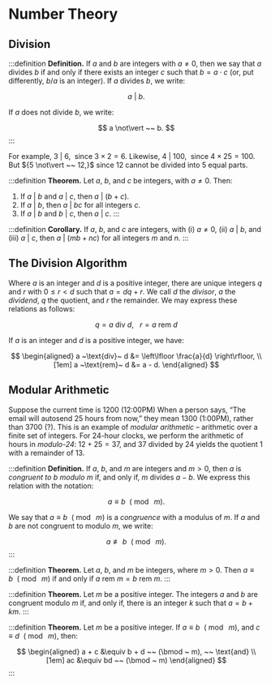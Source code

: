# Number Theory

## Division

:::definition
__Definition.__ If ${a}$ and ${b}$ are integers with ${a \neq 0,}$ then we say that ${a}$ divides ${b}$ if and only if there exists an integer ${c}$ such that ${b = a \cdot c}$ (or, put differently, ${b / a}$ is an integer). If ${a}$ divides ${b,}$ we write:

$$
	a ~ \vert ~ b.
$$

If ${a}$ does not divide ${b,}$ we write:

$$
	a \not\vert ~~ b.
$$
:::

For example, ${3 ~ \vert ~ 6,~}$ since ${3 \times 2 = 6.}$ Likewise, ${4 ~ \vert ~ 100,~}$ since ${4 \times 25 = 100.}$ But ${5 \not\vert ~~ 12,}$ since 12 cannot be divided into 5 equal parts.

:::definition
__Theorem.__ Let ${a,}$ ${b,}$ and ${c}$ be integers, with ${a \neq 0.}$ Then:

1. If ${a ~ \vert ~ b}$ and ${a ~ \vert ~ c,}$ then ${a ~\vert~ (b + c).}$
2. If ${a ~\vert~ b,}$ then ${a ~\vert~ bc}$ for all integers ${c.}$
3. If ${a ~\vert~ b}$ and ${b ~\vert~ c,}$ then ${a ~\vert~ c.}$
:::

:::definition
__Corollary.__ If ${a,}$ ${b,}$ and ${c}$ are integers, with (i) ${a \neq 0,}$ (ii) ${a ~\vert~ b,}$ and (iii) ${a ~\vert~ c,}$ then ${a ~\vert~ (mb + nc)}$ for all integers ${m}$ and ${n.}$
:::

## The Division Algorithm
Where ${a}$ is an integer and ${d}$ is a positive integer, there are unique integers ${q}$ and ${r}$ with ${0 \leq r \lt d}$ such that ${a = dq + r.}$ We call ${d}$ the _divisor_, ${a}$ the _dividend_, ${q}$ the quotient, and ${r}$ the remainder. We may express these relations as follows:

$$
	q = a ~\text{div}~ d, ~~~ r = a ~\text{rem}~ d
$$

If ${a}$ is an integer and ${d}$ is a positive integer, we have:

$$
	\begin{aligned}
		a ~\text{div}~ d &= \left\lfloor \frac{a}{d} \right\rfloor, \\[1em]
		a ~\text{rem}~ d &= a - d.
	\end{aligned}
$$

## Modular Arithmetic
Suppose the current time is 1200 (12:00PM) When a person says, “The email will autosend 25 hours from now,” they mean 1300 (1:00PM), rather than 3700 (?). This is an example of _modular arithmetic_ – arithmetic over a finite set of integers. For 24-hour clocks, we perform the arithmetic of hours in _modulo-24_: ${12 + 25 = 37,}$ and ${37}$ divided by ${24}$ yields the quotient ${1}$ with a remainder of ${13.}$

:::definition
__Definition.__ If ${a,}$ ${b,}$ and ${m}$ are integers and ${m \gt 0,}$ then ${a}$ is _congruent to ${b}$ modulo ${m}$_ if, and only if, ${m}$ divides ${a - b.}$ We express this relation with the notation:

$$
	a \equiv b ~~ (\bmod ~ m).
$$

We say that ${a \equiv b ~~ (\bmod ~ m)}$ is a _congruence_ with a modulus of ${m.}$ If ${a}$ and ${b}$ are not congruent to modulo ${m,}$ we write:

$$
	a \not\equiv b ~~ (\bmod ~ m).
$$
:::

:::definition
__Theorem.__ Let ${a,}$ ${b,}$ and ${m}$ be integers, where ${m \gt 0.}$ Then ${a \equiv b ~~ (\bmod ~ m)}$ if and only if ${a ~\text{rem}~ m = b ~\text{rem}~ m.}$
:::

:::definition
__Theorem.__ Let ${m}$ be a positive integer. The integers ${a}$ and ${b}$ are congruent modulo ${m}$ if, and only if, there is an integer ${k}$ such that ${a = b + km.}$
:::

:::definition
__Theorem.__ Let ${m}$ be a positive integer. If ${a \equiv b ~~ (\bmod ~ m),}$ and ${c \equiv d ~~ (\bmod ~ m),}$ then:

$$
\begin{aligned}
	a + c &\equiv b + d ~~ (\bmod ~ m), ~~ \text{and} \\[1em]
	ac &\equiv bd ~~ (\bmod ~ m)
\end{aligned}
$$
:::